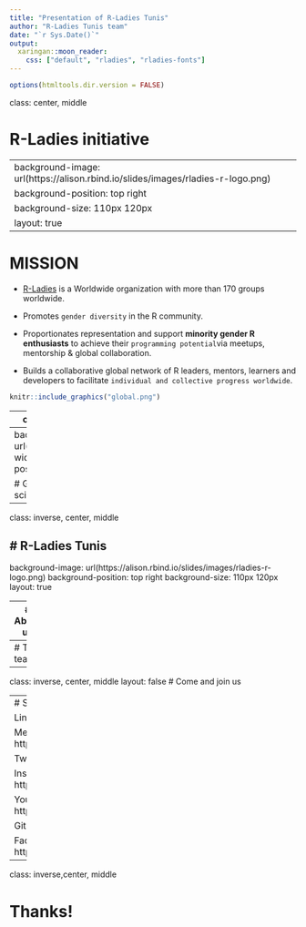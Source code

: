 ```yaml
---
title: "Presentation of R-Ladies Tunis"
author: "R-Ladies Tunis team"
date: "`r Sys.Date()`"
output:
  xaringan::moon_reader:
    css: ["default", "rladies", "rladies-fonts"]
---
```


```r
options(htmltools.dir.version = FALSE)
```

class: center, middle

# R-Ladies initiative

---
background-image: url(https://alison.rbind.io/slides/images/rladies-r-logo.png)
background-position: top right
background-size: 110px 120px
layout: true
---

# MISSION


- [R-Ladies](https://rladies.org/about-us/) is a Worldwide organization with more than 170 groups worldwide.


- Promotes `gender diversity` in the R community.


- Proportionates representation and support **minority gender R enthusiasts** to achieve their `programming potential`via meetups, mentorship & global collaboration.


- Builds a collaborative global network of R leaders, mentors, learners and developers to facilitate `individual and collective progress worldwide`.

```r
knitr::include_graphics("global.png")
```

---
class: inverse, center, middle
layout: false
# History

---
background-image: url(https://i.insider.com/5d438698100a24104b18d1ad?width=900&format=jpeg&auto=webp)
background-position: 50% 50%
class: center, bottom, inverse

# Gabriela de Queiroz, senior engineering and data science manager at IBM and founder of R-Ladies 

---
class: inverse, center, middle

# R-Ladies Tunis
---
background-image: url(https://alison.rbind.io/slides/images/rladies-r-logo.png)
background-position: top right
background-size: 110px 120px
layout: true

---
# About us

- `R-Ladies Tunis` is part of the R-Ladies initiative. 


- It was created in May 2012 by `Tunisian Ladies` working as data scientists in different fields and bioinformaticians `passionate` about R programming.

- Our goal is to create an R community in Tunis and `encourage, inspire and empower` currently `underrepresented genders` in the `R community`.
```r
knitr::include_graphics("rladiestunis.png")
```
---
# The team 
```r
knitr::include_graphics("RLadiesT_team.png")
```
---

class: inverse, center, middle
layout: false
# Come and join us

---
# Social Media

LinkedIn : https://tinyurl.com/y8hlt5np

Meetup : https://www.meetup.com/rladies-tunis/

Twitter : https://twitter.com/RLadiesTunis

Instagram : https://www.instagram.com/rladiestunis/

Youtube_Channel : https://tinyurl.com/ycm48c6w

Github : https://github.com/rladiestunis

Facebook : https://www.facebook.com/RLadiesTunis/
---

class: inverse,center, middle

# Thanks!
